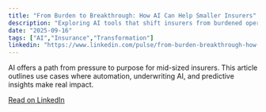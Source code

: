 ```yaml
---
title: "From Burden to Breakthrough: How AI Can Help Smaller Insurers"
description: "Exploring AI tools that shift insurers from burdened operations to strategic leverage."
date: "2025-09-16"
tags: ["AI","Insurance","Transformation"]
linkedin: "https://www.linkedin.com/pulse/from-burden-breakthrough-how-ai-can-help-smaller-insurers-misra-0zpxe/?lipi=urn%3Ali%3Apage%3Ad_flagship3_publishing_published%3BwpZRzvSiT1Kp2IYlIkX2ug%3D%3D"
---
```


AI offers a path from pressure to purpose for mid-sized insurers. This article outlines use cases where automation, underwriting AI, and predictive insights make real impact.  

[Read on LinkedIn]({linkedin})

